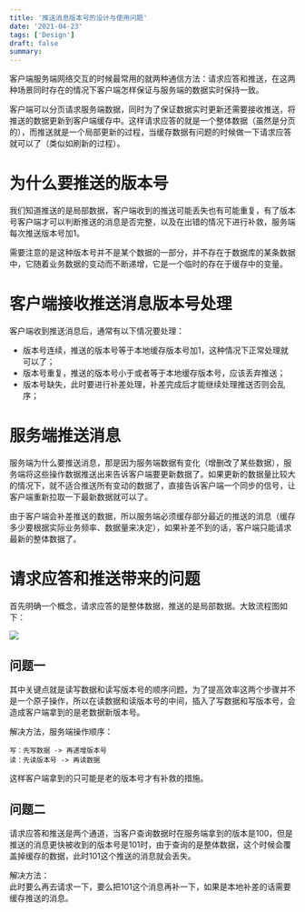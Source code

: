 ```yaml
---
title: '推送消息版本号的设计与使用问题'
date: '2021-04-23'
tags: ['Design']
draft: false
summary: 
---
```


客户端服务端网络交互的时候最常用的就两种通信方法：请求应答和推送，在这两种场景同时存在的情况下客户端怎样保证与服务端的数据实时保持一致。

客户端可以分页请求服务端数据，同时为了保证数据实时更新还需要接收推送，将推送的数据更新到客户端缓存中。这样请求应答的就是一个整体数据（虽然是分页的），而推送就是一个局部更新的过程，当缓存数据有问题的时候做一下请求应答就可以了（类似如刷新的过程）。

# 为什么要推送的版本号
我们知道推送的是局部数据，客户端收到的推送可能丢失也有可能重复，有了版本号客户端才可以判断推送的消息是否完整，以及在出错的情况下进行补救，服务端每次推送版本号加1。

需要注意的是这种版本号并不是某个数据的一部分，并不存在于数据库的某条数据中，它随着业务数据的变动而不断递增，它是一个临时的存在于缓存中的变量。

# 客户端接收推送消息版本号处理
客户端收到推送消息后，通常有以下情况要处理：
* 版本号连续，推送的版本号等于本地缓存版本号加1，这种情况下正常处理就可以了；
* 版本号重复，推送的版本号小于或者等于本地缓存版本号，应该丢弃推送；
* 版本号缺失，此时要进行补差处理，补差完成后才能继续处理推送否则会乱序；


# 服务端推送消息
服务端为什么要推送消息，那是因为服务端数据有变化（增删改了某些数据），服务端将这些操作数据推送出来告诉客户端要更新数据了。如果更新的数据量比较大的情况下，就不适合推送所有变动的数据了，直接告诉客户端一个同步的信号，让客户端重新拉取一下最新数据就可以了。

由于客户端会补差推送的数据，所以服务端必须缓存部分最近的推送的消息（缓存多少要根据实际业务频率、数据量来决定），如果补差不到的话，客户端只能请求最新的整体数据了。

# 请求应答和推送带来的问题
首先明确一个概念，请求应答的是整体数据，推送的是局部数据。大致流程图如下：

![](https://ningto.com/upload/20210423-ntscreenshot-133257.png)

## 问题一
其中关键点就是读写数据和读写版本号的顺序问题，为了提高效率这两个步骤并不是一个原子操作，所以在读数据和读版本号的中间，插入了写数据和写版本号，会造成客户端拿到的是老数据新版本号。

解决方法，服务端操作顺序：
```
写：先写数据 -> 再递增版本号
读：先读版本号 -> 再读数据
```
这样客户端拿到的只可能是老的版本号才有补救的措施。

## 问题二
请求应答和推送是两个通道，当客户查询数据时在服务端拿到的版本是100，但是推送的消息更快被收到的版本号是101时，由于查询的是整体数据，这个时候会覆盖掉缓存的数据，此时101这个推送的消息就会丢失。

解决方法：  
此时要么再去请求一下，要么把101这个消息再补一下，如果是本地补差的话需要缓存推送的消息。